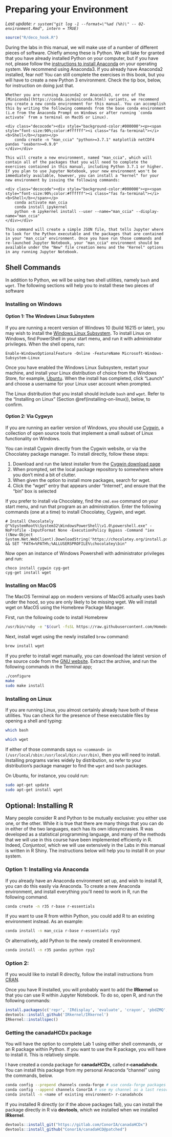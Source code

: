 # Preparing your Environment {#enviro}

_Last update: `r system("git log -1 --format=\"%ad (%h)\" -- 02-environment.Rmd", intern = TRUE)`_

```r
source("R/deco_hook.R")
```

During the labs in this manual, we will make use of a number of different pieces of software. Chiefly among these is Python. We will take for granted that you have already installed Python on your computer, but if you have not, please follow the [instructions to install Anaconda](https://docs.anaconda.com/anaconda/install/) on your operating system. We recommend using Anaconda3. If you already have Anaconda2 installed, fear not! You can still complete the exercises in this book, but you will have to create a new Python 3 environment. Check the tip box, below, for instruction on doing just that. 

```block
Whether you are running Anaconda2 or Anaconda3, or one of the [Miniconda](https://conda.io/miniconda.html) variants, we recommend you create a new conda environment for this manual. You can accomplish this by writing the following commands from the base conda environment (i.e from the Anaconda Prompt on Windows or after running `conda activate` from a terminal on MacOS or Linux). 

<div class="decocode"><div style="background-color:#000000"><p><span style="font-size:90%;color:#ffffff"><i class="fas fa-terminal"></i> <b>Shell</b></span></p>
    conda create -n "man_ccia" "python>=3.7.1" matplotlib netCDF4 pandas "seaborn>=0.9.0"
</div></div>

This will create a new environment, named "man_ccia", which will contain all of the packages that you will need to complete the exercises contained in this manual, including Python 3.7.1 or higher. If you plan to use Jupyter Notebook, your new environment won't be immediately available, however, you can install a "kernel" for your new environment by issuing the following commands: 

<div class="decocode"><div style="background-color:#000000"><p><span style="font-size:90%;color:#ffffff"><i class="fas fa-terminal"></i> <b>Shell</b></span></p>
    conda activate man_ccia
    conda install ipykernel
    python -m ipykernel install --user --name="man_ccia" --display-name="man_ccia"
</div></div>

This command will create a simple JSON file, that tells Jupyter where to look for the Python executable and the packages that are contained in your "man_ccia" environment. Once you have run those commands and re-launched Jupyter Notebook, your "man_ccia" environment should be available under the "New" file creation menu and the "Kernel" options in any running Jupyter Notebook.
```

## Shell Commands

In addition to Python, we will be using two shell utilities, namely `bash` and `wget`. The following sections will help you to install these two pieces of software 

### Installing on Windows

#### Option 1: The Windows Linux Subsystem

If you are running a recent version of Windows 10 (build 16215 or later), you may wish to install the [Windows Linux Subsystem](https://docs.microsoft.com/en-us/windows/wsl/install-win10). To install Linux on Windows, find PowerShell in your start menu, and run it with administrator privileges. When the shell opens, run:

```shell
Enable-WindowsOptionalFeature -Online -FeatureName Microsoft-Windows-Subsystem-Linux
```

Once you have enabled the Windows Linux Subsystem, restart your machine, and install your Linux distribution of choice from the Windows Store, for example, [Ubuntu](https://www.microsoft.com/en-ca/p/ubuntu/9nblggh4msv6). When the install has completed, click "Launch" and choose a username for your Linux user account when prompted. 

The Linux distribution that you install should include `bash` and `wget`. Refer to the "Installing on Linux" (Section \@ref(installing-on-linux)), below, to confirm. 

#### Option 2: Via Cygwyn

If you are running an earlier version of Windows, you should use [Cygwin](https://cygwin.com/), a collection of open source tools that implement a small subset of Linux functionality on Windows.

You can install Cygwin directly from the Cygwin website, or via the Chocolatey package manager. To install directly, follow these steps:

1. Download and run the latest installer from the [Cygwin download page](https://cygwin.com/install.html)
2. When prompted, set the local package repository to somewhere where you don't mind a bit of clutter.
3. When given the option to install more packages, search for wget.
4. Click the "wget" entry that appears under "Internet", and ensure that the "bin" box is selected

If you prefer to install via Chocolatey, find the `cmd.exe` command on your start menu, and run that program as an administration. Enter the following commands (one at a time) to install Chocolatey, Cygwin, and wget. 

```shell
# Install Chocolately
@"%SystemRoot%\System32\WindowsPowerShell\v1.0\powershell.exe" -NoProfile -InputFormat None -ExecutionPolicy Bypass -Command "iex ((New-Object System.Net.WebClient).DownloadString('https://chocolatey.org/install.ps1'))" && SET "PATH=%PATH%;%ALLUSERSPROFILE%\chocolatey\bin"
```

Now open an instance of Windows Powershell with administrator privileges and run:

```shell
choco install cygwin cyg-get
cyg-get install wget
```

### Installing on MacOS

The MacOS Terminal app on modern versions of MacOS actually uses bash under the hood, so you are only likely to be missing wget. We will install wget on MacOS using the Homebrew Package Manager.

First, run the following code to install Homebrew
```bash
/usr/bin/ruby -e "$(curl -fsSL https://raw.githubusercontent.com/Homebrew/install/master/install)"
```

Next, install wget using the newly installed `brew` command: 
```bash
brew install wget
```

If you prefer to install wget manually, you can download the latest version of the source code from the [GNU website](http://ftp.gnu.org/pub/gnu/wget/). Extract the archive, and run the following commands in the Terminal app;

```bash
./configure 
make
sudo make install
```

### Installing on Linux {#installing-on-linux}

If you are running Linux, you almost certainly already have both of these utilities. You can check for the presence of these executable files by opening a shell and typing:

```bash
which bash
```

```bash
which wget
```

If either of those commands says `no <command> in (/usr/local/sbin:/usr/local/bin:/usr/bin)`, then you will need to install. Installing programs varies widely by distribution, so refer to your distribution's package manager to find the `wget` and `bash` packages. 

On Ubuntu, for instance, you could run:
```bash
sudo apt-get update
sudo apt-get install wget
```

## Optional: Installing R

Many people consider R and Python to be mutually exclusive: you either use one, or the other. While it is true that there are many things that you can do in either of the two languages, each has its own idiosyncrasies. R was developed as a statistical programming language, and many of the methods that we will use in this course have been implemented efficiently in R. Indeed, _Conjuntool_, which we will use extensively in the Labs in this manual is written in R Shiny. The instructions below will help you to install R on your system. 

### Option 1: Installing via Anaconda

If you already have an Anaconda environment set up, and wish to install R, you can do this easily via Anaconda. To create a new Anaconda environment, and install everything you'll need to work in R, run the following command.

```bash
conda create -n r35 r-base r-essentials
```

If you want to use R from within Python, you could add R to an existing environment instead. As an example: 

```bash
conda install -n man_ccia r-base r-essentials rpy2
```

Or alternatively, add Python to the newly created R environment.

```bash
conda install -n r35 pandas python rpy2
```

### Option 2: 

If you would like to install R directly, follow the install instructions from [CRAN](https://cloud.r-project.org/). 

Once you have R installed, you will probably want to add the **IRkernel** so that you can use R within Jupyter Notebook. To do so, open R, and run the following commands: 

```r

install.packages(c('repr', 'IRdisplay', 'evaluate', 'crayon', 'pbdZMQ', 'devtools', 'uuid', 'digest'), repos = "https://cloud.r-project.org/")
devtools::install_github('IRkernel/IRkernel')
IRkernel::installspec()
```

### Getting the **canadaHCDx** package

You will have the option to complete Lab 1 using either shell commands, or an R package within Python. If you want to use the R package, you will have to install it. This is relatively simple. 

I have created a conda package for **canadaHCDx**, called **r-canadahcdx**. You can install this package from my personal Anaconda "channel" using the commands, below. 

```bash
conda config --prepend channels conda-forge # use conda-forge packages
conda config --append channels ConorIA # use my channel as a last resort
conda install -n <name of existing environment> r-canadahcdx
```

If you installed R directly (or if the above packages fail), you can install the package directly in R via **devtools**, which we installed when we installed **IRkernel**.

```r
devtools::install_git("https://gitlab.com/ConorIA/canadaHCDx")
devtools::install_github("ConorIA/canadaHCD@patched")
```
